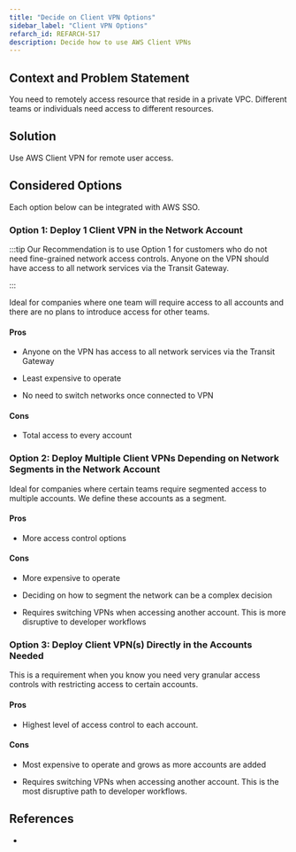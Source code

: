 ```yaml
---
title: "Decide on Client VPN Options"
sidebar_label: "Client VPN Options"
refarch_id: REFARCH-517
description: Decide how to use AWS Client VPNs
---
```


## Context and Problem Statement

You need to remotely access resource that reside in a private VPC. Different teams or individuals need access to
different resources.

## Solution

Use AWS Client VPN for remote user access.

## Considered Options

Each option below can be integrated with AWS SSO.

### Option 1: Deploy 1 Client VPN in the Network Account

:::tip Our Recommendation is to use Option 1 for customers who do not need fine-grained network access controls. Anyone
on the VPN should have access to all network services via the Transit Gateway.

:::

Ideal for companies where one team will require access to all accounts and there are no plans to introduce access for
other teams.

#### Pros

- Anyone on the VPN has access to all network services via the Transit Gateway

- Least expensive to operate

- No need to switch networks once connected to VPN

#### Cons

- Total access to every account

### Option 2: Deploy Multiple Client VPNs Depending on Network Segments in the Network Account

Ideal for companies where certain teams require segmented access to multiple accounts. We define these accounts as a
segment.

#### Pros

- More access control options

#### Cons

- More expensive to operate

- Deciding on how to segment the network can be a complex decision

- Requires switching VPNs when accessing another account. This is more disruptive to developer workflows

### Option 3: Deploy Client VPN(s) Directly in the Accounts Needed

This is a requirement when you know you need very granular access controls with restricting access to certain accounts.

#### Pros

- Highest level of access control to each account.

#### Cons

- Most expensive to operate and grows as more accounts are added

- Requires switching VPNs when accessing another account. This is the most disruptive path to developer workflows.

## References

-
